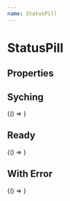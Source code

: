 ```yaml
---
name: StatusPill
---
```




# StatusPill

## Properties

<PropsTable of={StatusPill} />

## Syching

<Playground>
  <DoczWrapper>
    {() => 
      <StatusPill
        progress={99.3}
        type='syncing'
      />
    }
  </DoczWrapper>
</Playground>

## Ready

<Playground>
  <DoczWrapper>
    {() => 
      <StatusPill
        progress={100.}
        type='ready'
      />
    }
  </DoczWrapper>
</Playground>


## With Error

<Playground>
  <DoczWrapper>
    {() => 
      <StatusPill
        progress={0.}
        type='error'
      />
    }
  </DoczWrapper>
</Playground>